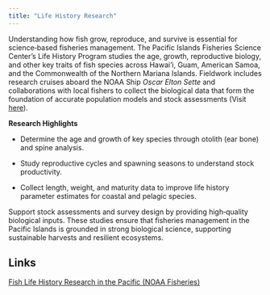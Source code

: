 ```yaml
---
title: "Life History Research"
---
```


Understanding how fish grow, reproduce, and survive is essential for science‑based fisheries management. The Pacific Islands Fisheries Science Center’s Life History Program studies the age, growth, reproductive biology, and other key traits of fish species across Hawai‘i, Guam, American Samoa, and the Commonwealth of the Northern Mariana Islands. Fieldwork includes research cruises aboard the NOAA Ship *Oscar Elton Sette* and collaborations with local fishers to collect the biological data that form the foundation of accurate population models and stock assessments (Visit [here](https://www.fisheries.noaa.gov/pacific-islands/population-assessments/fish-life-history-research-pacific?utm_source=chatgpt.com)).

**Research Highlights**

-   Determine the age and growth of key species through otolith (ear bone) and spine analysis.

-   Study reproductive cycles and spawning seasons to understand stock productivity.

-   Collect length, weight, and maturity data to improve life history parameter estimates for coastal and pelagic species.

Support stock assessments and survey design by providing high‑quality biological inputs. These studies ensure that fisheries management in the Pacific Islands is grounded in strong biological science, supporting sustainable harvests and resilient ecosystems.

## Links

[Fish Life History Research in the Pacific (NOAA Fisheries)](https://www.fisheries.noaa.gov/pacific-islands/population-assessments/fish-life-history-research-pacific?utm_source=chatgpt.com)

